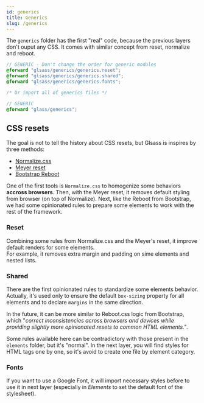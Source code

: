 ```yaml
---
id: generics
title: Generics
slug: /generics
---
```


The `generics` folder has the first "real" code, because the previous layers
don't ouput any CSS. It comes with similar concept from reset, normalize and
reboot.

```scss
// GENERIC - Don't change the order for generic modules
@forward "glsass/generics/generics.reset";
@forward "glsass/generics/generics.shared";
@forward "glsass/generics/generics.fonts";

/* Or import all of generics files */

// GENERIC
@forward "glass/generics";
```

## CSS resets

The goal is not to tell the history about CSS resets, but Glsass is inspires by three methods:

- [Normalize.css](https://necolas.github.io/normalize.css/)
- [Meyer reset](https://meyerweb.com/eric/tools/css/reset/reset.css)
- [Bootstrap Reboot](https://github.com/twbs/bootstrap/blob/main/scss/_reboot.scss)

One of the first tools is `Normalize.css` to homogenize some behaviors
**accross browsers**. Then, with the Meyer reset, it removes default styling
from browser (on top of Normalize). Next, like the Reboot from Bootstrap, we
had some opinionated rules to prepare some elements to work with the rest of
the framework.

### Reset

Combining some rules from Normalize.css and the Meyer's reset, it improve
default renders for some elements.<br/>
For example, it removes extra margin and padding on sime elements and nested lists.

### Shared

There are the first opinionated rules to standardize some elements behavior.
Actually, it's used only to ensure the default `box-sizing` property for all
elements and to declare `margins` in the same direction.

In the future, it can be more similar to Reboot.css logic from Bootstrap, which
"_correct inconsistencies across browsers and devices while providing slightly
more opinionated resets to common HTML elements._".

Some rules available here can be contradictory with those present in the
`elements` folder, but it's "normal". In the next layer, you will find styles
for HTML tags one by one, so it's avoid to create one file by element category.

### Fonts

If you want to use a Google Font, it will import necessary styles before to use
it in next layer (especially in _Elements_ to set the default font of the
stylesheet).
